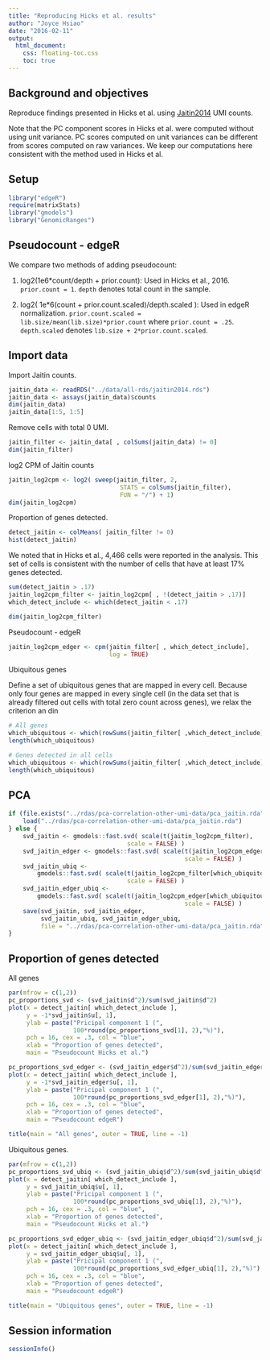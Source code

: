 ```yaml
---
title: "Reproducing Hicks et al. results"
author: "Joyce Hsiao"
date: "2016-02-11"
output: 
  html_document:
    css: floating-toc.css
    toc: true
---
```



## Background and objectives

Reproduce findings presented in Hicks et al. using [Jaitin2014][Jaitin2014] UMI counts. 

Note that the PC component scores in Hicks et al. were computed without using unit variance. PC scores computed on unit variances can be different from scores computed on raw variances. We keep our computations here consistent with the method used in Hicks et al.

[Jaitin2014]: https://dx.doi.org/10.1126/science.1247651


## Setup

```r
library("edgeR")
require(matrixStats)
library("gmodels")
library("GenomicRanges")
```



## Pseudocount - edgeR 

We compare two methods of adding pseudocount:

1. log2(1e6*count/depth + prior.count): Used in Hicks et al., 2016. `prior.count = 1`. `depth` denotes total count in the sample.

2. log2( 1e*6(count + prior.count.scaled)/depth.scaled ): Used in edgeR normalization. `prior.count.scaled = lib.size/mean(lib.size)*prior.count` where `prior.count = .25`. `depth.scaled` denotes `lib.size + 2*prior.count.scaled`.



## Import data

Import Jaitin counts.

```r
jaitin_data <- readRDS("../data/all-rds/jaitin2014.rds")
jaitin_data <- assays(jaitin_data)$counts
dim(jaitin_data)
jaitin_data[1:5, 1:5]
```


Remove cells with total 0 UMI.

```r
jaitin_filter <- jaitin_data[ , colSums(jaitin_data) != 0]
dim(jaitin_filter)
```


log2 CPM of Jaitin counts

```r
jaitin_log2cpm <- log2( sweep(jaitin_filter, 2, 
                               STATS = colSums(jaitin_filter),
                               FUN = "/") + 1)
dim(jaitin_log2cpm)
```


Proportion of genes detected. 

```r
detect_jaitin <- colMeans( jaitin_filter != 0)
hist(detect_jaitin)
```


We noted that in Hicks et al., 4,466 cells were reported in the analysis. This set of cells
is consistent with the number of cells that have at least 17% genes detected. 

```r
sum(detect_jaitin > .17)
jaitin_log2cpm_filter <- jaitin_log2cpm[ , !(detect_jaitin > .17)]
which_detect_include <- which(detect_jaitin < .17)

dim(jaitin_log2cpm_filter)
```


Pseudocount - edgeR 

```r
jaitin_log2cpm_edger <- cpm(jaitin_filter[ , which_detect_include],
                            log = TRUE)
```


Ubiquitous genes

Define a set of ubiquitous genes that are mapped in every cell. Because only four genes are mapped in every single cell (in the data set that is already filtered out cells with total zero count across genes), we relax the criterion an din

```r
# All genes
which_ubiquitous <- which(rowSums(jaitin_filter[ ,which_detect_include] > 0) == NCOL(jaitin_filter[ ,which_detect_include]) )
length(which_ubiquitous)

# Genes detected in all cells
which_ubiquitous <- which(rowSums(jaitin_filter[ ,which_detect_include] > 0) > 100)
length(which_ubiquitous)
```



## PCA

```r
if (file.exists("../rdas/pca-correlation-other-umi-data/pca_jaitin.rda")) {
    load("../rdas/pca-correlation-other-umi-data/pca_jaitin.rda")
} else {
    svd_jaitin <- gmodels::fast.svd( scale(t(jaitin_log2cpm_filter), 
                                 scale = FALSE) )
    svd_jaitin_edger <- gmodels::fast.svd( scale(t(jaitin_log2cpm_edger), 
                                                 scale = FALSE) )
    svd_jaitin_ubiq <- 
        gmodels::fast.svd( scale(t(jaitin_log2cpm_filter[which_ubiquitous, ]), 
                                 scale = FALSE) )
    svd_jaitin_edger_ubiq <- 
        gmodels::fast.svd( scale(t(jaitin_log2cpm_edger[which_ubiquitous, ]), 
                                                 scale = FALSE) )
    save(svd_jaitin, svd_jaitin_edger,
         svd_jaitin_ubiq, svd_jaitin_edger_ubiq,        
         file = "../rdas/pca-correlation-other-umi-data/pca_jaitin.rda")
}

```


## Proportion of genes detected

All genes

```r
par(mfrow = c(1,2))
pc_proportions_svd <- (svd_jaitin$d^2)/sum(svd_jaitin$d^2)
plot(x = detect_jaitin[ which_detect_include ],
     y = -1*svd_jaitin$u[, 1],
     ylab = paste("Pricipal component 1 (", 
                  100*round(pc_proportions_svd[1], 2),"%)"),
     pch = 16, cex = .3, col = "blue",
     xlab = "Proportion of genes detected",
     main = "Pseudocount Hicks et al.")

pc_proportions_svd_edger <- (svd_jaitin_edger$d^2)/sum(svd_jaitin_edger$d^2)
plot(x = detect_jaitin[ which_detect_include ],
     y = -1*svd_jaitin_edger$u[, 1],
     ylab = paste("Pricipal component 1 (", 
                  100*round(pc_proportions_svd_edger[1], 2),"%)"),
     pch = 16, cex = .3, col = "blue",
     xlab = "Proportion of genes detected",
     main = "Pseudocount edgeR")

title(main = "All genes", outer = TRUE, line = -1)
```



Ubiquitous genes.

```r
par(mfrow = c(1,2))
pc_proportions_svd_ubiq <- (svd_jaitin_ubiq$d^2)/sum(svd_jaitin_ubiq$d^2)
plot(x = detect_jaitin[ which_detect_include ],
     y = svd_jaitin_ubiq$u[, 1],
     ylab = paste("Pricipal component 1 (", 
                  100*round(pc_proportions_svd_ubiq[1], 2),"%)"),
     pch = 16, cex = .3, col = "blue",
     xlab = "Proportion of genes detected",
     main = "Pseudocount Hicks et al.")

pc_proportions_svd_edger_ubiq <- (svd_jaitin_edger_ubiq$d^2)/sum(svd_jaitin_edger_ubiq$d^2)
plot(x = detect_jaitin[ which_detect_include ],
     y = svd_jaitin_edger_ubiq$u[, 1],
     ylab = paste("Pricipal component 1 (", 
                  100*round(pc_proportions_svd_edger_ubiq[1], 2),"%)"),
     pch = 16, cex = .3, col = "blue",
     xlab = "Proportion of genes detected",
     main = "Pseudocount edgeR")

title(main = "Ubiquitous genes", outer = TRUE, line = -1)
```


## Session information

```r
sessionInfo()
```
